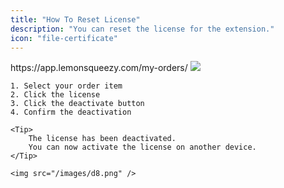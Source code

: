 ```yaml
---
title: "How To Reset License"
description: "You can reset the license for the extension."
icon: "file-certificate"
---
```


<Steps>
  <Step title="Open URL">https://app.lemonsqueezy.com/my-orders/</Step>
  <Step title="Enter Your Email And Signin">
    <img src="/images/d7.png" />
  </Step>
  <Step title="Deactivate License">

    1. Select your order item
    2. Click the license
    3. Click the deactivate button
    4. Confirm the deactivation

    <Tip>
        The license has been deactivated.
        You can now activate the license on another device.
    </Tip>

    <img src="/images/d8.png" />

  </Step>
</Steps>
